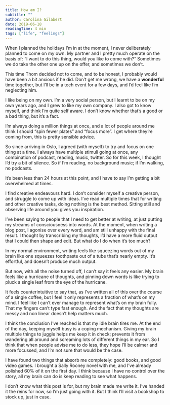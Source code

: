 ```yaml
---
title: How am I?
subtitle: ""
author: Carolina Gilabert
date: 2019-06-18
readingTime: 4 min
tags: ["life", "feelings"]
---
```


When I planned the holidays I’m in at the moment, I never deliberately planned to come on my own. My partner and I pretty much operate on the basis of: “I want to do this thing, would you like to come with?” Sometimes we do take the other one up on the offer, and sometimes we don’t.

This time Thom decided not to come, and to be honest, I probably would have been a bit anxious if he did. Don’t get me wrong, we have a **wonderful** time together, but I’ll be in a tech event for a few days, and I’d feel like I’m neglecting him.

I like being on my own. I’m a very social person, but I learnt to be on my own years ago, and I grew to like my own company. I also got to know myself, and think I’m quite self aware. I don’t know whether that’s a good or a bad thing, but it’s a fact.

I’m always doing a million things at once, and a lot of people around me think I should “spin fewer plates” and “focus more”. I get where they’re coming from, this is pretty sensible advice.

So since arriving in Oslo, I agreed (with myself) to try and focus on one thing at a time. I always have multiple stimuli going at once, any combination of podcast, reading, music, twitter. So for this week, I thought I’d try a bit of silence. So if I’m reading, no background music; if I’m walking, no podcasts.

It’s been less than 24 hours at this point, and I have to say I’m getting a bit overwhelmed at times.

I find creative endeavours hard. I don’t consider myself a creative person, and struggle to come up with ideas. I’ve read multiple times that for writing and other creative tasks, doing nothing is the best method. Sitting still and observing life around you gives you inspiration.

I’ve been saying to people that I need to get better at writing, at just putting my streams of consciousness into words. At the moment, when writing a blog post, I agonise over every word, and am still unhappy with the final result. I thought by transcribing my thoughts, I’d have a more fluid output that I could then shape and edit. But what do I do when it’s too much?

In my normal environment, writing feels like squeezing words out of my brain like one squeezes toothpaste out of a tube that’s nearly empty. It’s effortful, and doesn’t produce much output.

But now, with all the noise turned off, I can’t say it feels any easier. My brain feels like a hurricane of thoughts, and pinning down words is like trying to pluck a single leaf from the eye of the hurricane.

It feels counterintuitive to say that, as I’ve written all of this over the course of a single coffee, but I feel it only represents a fraction of what’s on my mind. I feel like I can’t ever manage to represent what’s on my brain fully. That my fingers can’t type fast enough. And the fact that my thoughts are messy and non linear doesn’t help matters much.

I think the conclusion I’ve reached is that my idle brain tires me. At the end of the day, keeping myself busy is a coping mechanism. Giving my brain multiple things to juggle helps me keep it in check; prevents it from wandering all around and screaming lots of different things in my ear. So I think that when people advise me to do less, they hope I’ll be calmer and more focussed, and I’m not sure that would be the case.

I have found two things that absorb me completely: good books, and good video games. I brought a Sally Rooney novel with me, and I’ve already polished 60% of it on the first day. I think because I have no control over the story, all my brain can do is keep reading to see what happens.

I don’t know what this post is for, but my brain made me write it. I’ve handed it the reins for now, so I’m just going with it. But I think I’ll visit a bookshop to stock up, just in case.
